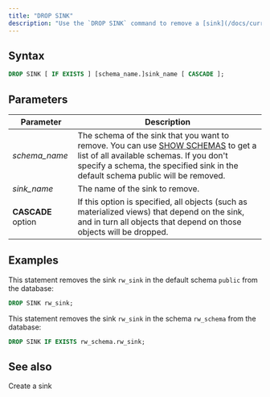 ```yaml
---
title: "DROP SINK"
description: "Use the `DROP SINK` command to remove a [sink](/docs/current/sql-create-sink/) if you no longer need to deliver data to the sink."
---
```


## Syntax

```sql
DROP SINK [ IF EXISTS ] [schema_name.]sink_name [ CASCADE ];
```

## Parameters

| Parameter          | Description                                                                                                                                                                                                                                         |
| ------------------ | --------------------------------------------------------------------------------------------------------------------------------------------------------------------------------------------------------------------------------------------------- |
| _schema\_name_     | The schema of the sink that you want to remove. You can use [SHOW SCHEMAS](/docs/current/sql-show-schemas/) to get a list of all available schemas. If you don't specify a schema, the specified sink in the default schema public will be removed. |
| _sink\_name_       | The name of the sink to remove.                                                                                                                                                                                                                     |
| **CASCADE** option | If this option is specified, all objects (such as materialized views) that depend on the sink, and in turn all objects that depend on those objects will be dropped.                                                                                |

## Examples

This statement removes the sink `rw_sink` in the default schema `public` from the database:

```sql
DROP SINK rw_sink;
```

This statement removes the sink `rw_sink` in the schema `rw_schema` from the database:

```sql
DROP SINK IF EXISTS rw_schema.rw_sink;
```

## See also
<CardGroup>
  <Card
    title="CREATE SINK"
    icon="database"
    iconType="solid"
    href="/docs/current/sql-create-sink/"
  >
    Create a sink
  </Card>
</CardGroup>
